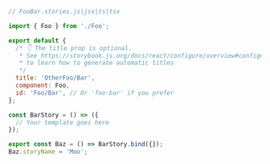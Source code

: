 ```js
// FooBar.stories.js|jsx|ts|tsx

import { Foo } from './Foo';

export default {
  /* 👇 The title prop is optional.
   * See https://storybook.js.org/docs/react/configure/overview#configure-story-loading
   * to learn how to generate automatic titles
   */
  title: 'OtherFoo/Bar',
  component: Foo,
  id: 'Foo/Bar', // Or 'foo-bar' if you prefer
};

const BarStory = () => ({
  // Your template goes here
});

export const Baz = () => BarStory.bind({});
Baz.storyName = 'Moo';
```